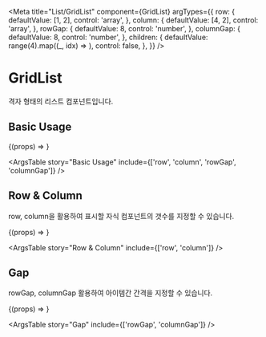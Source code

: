 
<Meta
  title="List/GridList"
  component={GridList}
  argTypes={{
    row: {
      defaultValue: [1, 2],
      control: 'array',
    },
    column: {
      defaultValue: [4, 2],
      control: 'array',
    },
    rowGap: {
      defaultValue: 8,
      control: 'number',
    },
    columnGap: {
      defaultValue: 8,
      control: 'number',
    },
    children: {
      defaultValue: range(4).map((_, idx) => <Box key={idx} width="100%" pb="100%" backgroundColor="gray.50" />),
      control: false,
    },
  }}
/>

# GridList

격자 형태의 리스트 컴포넌트입니다.

## Basic Usage

<Canvas>
  <Story name="Basic Usage">{(props) => <GridList {...props} />}</Story>
</Canvas>

<ArgsTable story="Basic Usage" include={['row', 'column', 'rowGap', 'columnGap']} />

## Row & Column

row, column을 활용하여 표시할 자식 컴포넌트의 갯수를 지정할 수 있습니다.

<Canvas>
  <Story name="Row & Column">{(props) => <GridList {...props} />}</Story>
</Canvas>

<ArgsTable story="Row & Column" include={['row', 'column']} />

## Gap

rowGap, columnGap 활용하여 아이템간 간격을 지정할 수 있습니다.

<Canvas>
  <Story name="Gap">{(props) => <GridList {...props} />}</Story>
</Canvas>

<ArgsTable story="Gap" include={['rowGap', 'columnGap']} />
